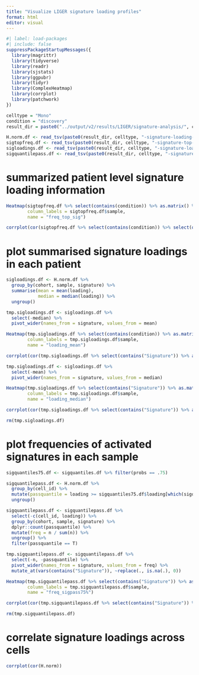```yaml
---
title: "Visualize LIGER signature loading profiles"
format: html
editor: visual
---
```


```r
#| label: load-packages
#| include: false
suppressPackageStartupMessages({
  library(magrittr)
  library(tidyverse)
  library(readr)
  library(sjstats)
  library(ggpubr)
  library(tidyr)
  library(ComplexHeatmap)
  library(corrplot)
  library(patchwork)
})
```

```r
celltype = "Mono"
condition = "discovery"
result_dir = paste0("../output/v2/results/LIGER/signature-analysis/", celltype, "/signature-loading-analysis/", condition, "/")

H.norm.df <- read_tsv(paste0(result_dir, celltype, "-signature-loading-long-form-", condition, ".tsv"))
sigtopfreq.df <- read_tsv(paste0(result_dir, celltype, "-signature-top-frequency-", condition, ".tsv"))
sigloadings.df <- read_tsv(paste0(result_dir, celltype, "-signature-loading-patient-summary-", condition, ".tsv"))
sigquantilepass.df <- read_tsv(paste0(result_dir, celltype, "-signature-activation-frequency-", condition, ".tsv"))
```

# summarized patient level signature loading information
```r
Heatmap(sigtopfreq.df %>% select(contains(condition)) %>% as.matrix() %>% t(), 
        column_labels = sigtopfreq.df$sample, 
        name = "freq_top_sig")
```

```r
corrplot(cor(sigtopfreq.df %>% select(contains(condition)) %>% select(order(names(.))) %>% as.matrix()))
```

# plot summarised signature loadings in each patient 
```r
sigloadings.df <- H.norm.df %>%
  group_by(cohort, sample, signature) %>%
  summarise(mean = mean(loading), 
            median = median(loading)) %>%
  ungroup()
```

```r
tmp.sigloadings.df <- sigloadings.df %>%
  select(-median) %>%
  pivot_wider(names_from = signature, values_from = mean)

Heatmap(tmp.sigloadings.df %>% select(contains(condition)) %>% as.matrix() %>% t(), 
        column_labels = tmp.sigloadings.df$sample, 
        name = "loading_mean")
```

```r
corrplot(cor(tmp.sigloadings.df %>% select(contains("Signature")) %>% as.matrix()))
```

```r
tmp.sigloadings.df <- sigloadings.df %>%
  select(-mean) %>%
  pivot_wider(names_from = signature, values_from = median)

Heatmap(tmp.sigloadings.df %>% select(contains("Signature")) %>% as.matrix() %>% t(), 
        column_labels = tmp.sigloadings.df$sample, 
        name = "loading_median")
```

```r
corrplot(cor(tmp.sigloadings.df %>% select(contains("Signature")) %>% as.matrix()))
```

```r
rm(tmp.sigloadings.df)
```

# plot frequencies of activated signatures in each sample
```r
sigquantiles75.df <- sigquantiles.df %>% filter(probs == .75)
```

```r
sigquantilepass.df <- H.norm.df %>%
  group_by(cell_id) %>%
  mutate(passquantile = loading >= sigquantiles75.df$loading[which(sigquantiles75.df$signature == signature)]) %>%
  ungroup()
```

```r
sigquantilepass.df <- sigquantilepass.df %>%
  select(-c(cell_id, loading)) %>%
  group_by(cohort, sample, signature) %>%
  dplyr::count(passquantile) %>%
  mutate(freq = n / sum(n)) %>%
  ungroup() %>%
  filter(passquantile == T)
```

```r
tmp.sigquantilepass.df <- sigquantilepass.df %>%
  select(-n, -passquantile) %>%
  pivot_wider(names_from = signature, values_from = freq) %>%
  mutate_at(vars(contains("Signature")), ~replace(., is.na(.), 0))

Heatmap(tmp.sigquantilepass.df %>% select(contains("Signature")) %>% as.matrix() %>% t(), 
        column_labels = tmp.sigquantilepass.df$sample, 
        name = "freq_sigpass75%")
```

```r
corrplot(cor(tmp.sigquantilepass.df %>% select(contains("Signature")) %>% as.matrix()))
```

```r
rm(tmp.sigquantilepass.df)
```

# correlate signature loadings across cells
```r
corrplot(cor(H.norm))
```
